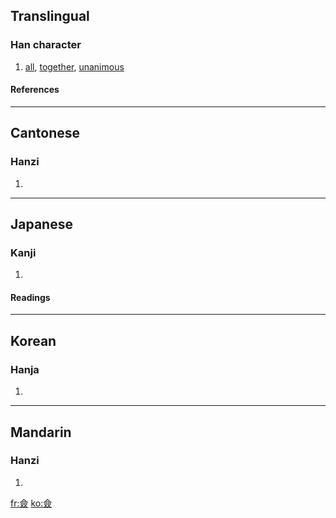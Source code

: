 {{see|佥}}

==Translingual==
===Han character===
{{Han char|rn=9|rad=人|as=11|sn=13|four=8088<sub>6</sub>|canj=人一口人 (OMRO)}}
# [[all]], [[together]], [[unanimous]]
====References====
{{Han ref|kx=0115.270|dkj=01054|dj=0246.140|hdz=10207.030|uh=50C9|ud=20681|bh=DCC2|bd=56514}}
----
==Cantonese==
===Hanzi===
{{yue-hanzi|jyut=|y=chim1}}
# {{defn|Cantonese}}
----
==Japanese==
===Kanji===
{{ja-kanji|grade=|rs=人11}}
# {{defn|Japanese}} 
====Readings====
{{ja-readings|on=[[せん]] (sen)|kun=[[みな]] (mina), [[ことごとく]] (kotogotoku), [[ともに]] (tomoni)}}
----
==Korean==
===Hanja===
{{ko-hanja|hangeul=[[첨]]|rv=cheom|mr=ch'ŏm}}
# {{defn|Korean}}
----
==Mandarin==
===Hanzi===
{{cmn-hanzi|sim=佥|pin=[[qiān]] ([[qian1]])|wg=ch'ien<sup>1</sup>}}
# {{defn|Mandarin}}

[[fr:僉]]
[[ko:僉]]